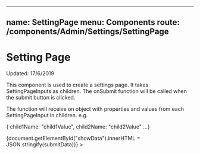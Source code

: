 
---
name: SettingPage
menu: Components
route: /components/Admin/Settings/SettingPage
---

# Setting Page

Updated: 17/6/2019

This component is used to create a settings page. It takes SettingPageInputs
as children. The onSubmit function will be called when the submit button is
clicked.

The function will receive on object with properties and values from
each SettingPageInput in children. e.g.

{ child1Name: "child1Value", child2Name: "child2Value" ...}

<Props of={SettingPage} />

<Playground>
  <span id="showData"></span>
  <SettingPage
    title="Example"
    onSubmit={submitData => {document.getElementById("showData").innerHTML = JSON.stringify(submitData)}}
  >
    <SettingPageInput
      fullWidth
      label="Name"
      name="name"
    />
    <SettingPageInput
      fullWidth
      label="Age"
      name="age"
    />
  </SettingPage>
</Playground>